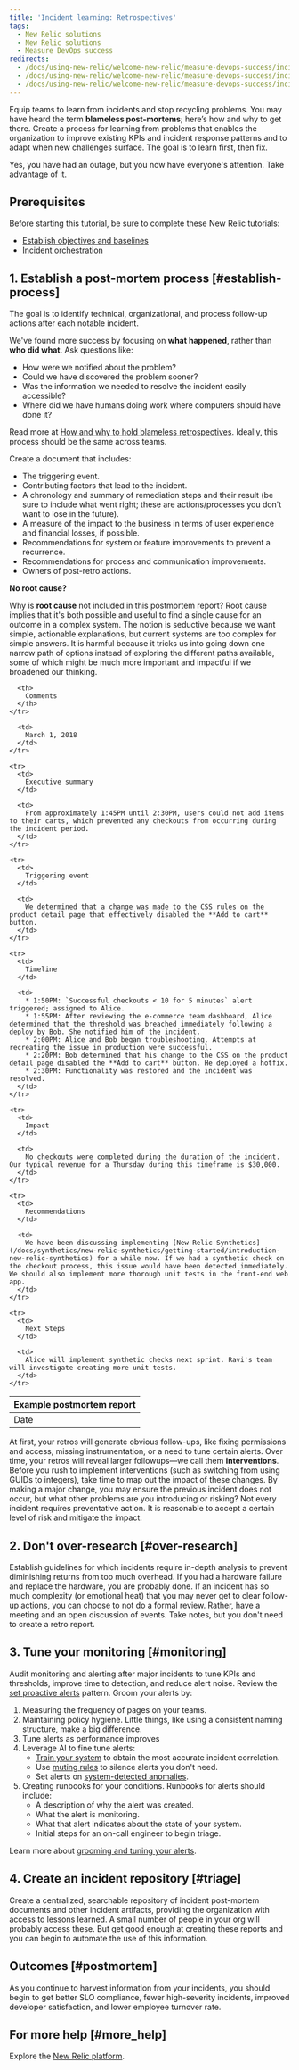 ```yaml
---
title: 'Incident learning: Retrospectives'
tags:
  - New Relic solutions
  - New Relic solutions
  - Measure DevOps success
redirects:
  - /docs/using-new-relic/welcome-new-relic/measure-devops-success/incident-learning-align-teams-tools-processes
  - /docs/using-new-relic/welcome-new-relic/measure-devops-success/incident-learning-retrospectives
  - /docs/using-new-relic/welcome-new-relic/measure-devops-success/incident-learning-delete
---
```


Equip teams to learn from incidents and stop recycling problems. You may have heard the term **blameless post-mortems**; here’s how and why to get there. Create a process for learning from problems that enables the organization to improve existing KPIs and incident response patterns and to adapt when new challenges surface. The goal is to learn first, then fix.

Yes, you have had an outage, but you now have everyone's attention. Take advantage of it.

## Prerequisites

Before starting this tutorial, be sure to complete these New Relic tutorials:

* [Establish objectives and baselines](/docs/using-new-relic/welcome-new-relic/optimize-your-cloud-native-environment/establish-objectives-baselines-define-team-slos)
* [Incident orchestration](/docs/using-new-relic/welcome-new-relic/measure-devops-success/incident-orchestration-align-teams-tools-processes)

## 1. Establish a post-mortem process [#establish-process]

The goal is to identify technical, organizational, and process follow-up actions after each notable incident.

We've found more success by focusing on **what happened**, rather than **who did what**. Ask questions like:

* How were we notified about the problem?
* Could we have discovered the problem sooner?
* Was the information we needed to resolve the incident easily accessible?
* Where did we have humans doing work where computers should have done it?

Read more at [How and why to hold blameless retrospectives](https://blog.newrelic.com/technology/blameless-retrospectives/). Ideally, this process should be the same across teams.

Create a document that includes:

* The triggering event.
* Contributing factors that lead to the incident.
* A chronology and summary of remediation steps and their result (be sure to include what went right; these are actions/processes you don't want to lose in the future).
* A measure of the impact to the business in terms of user experience and financial losses, if possible.
* Recommendations for system or feature improvements to prevent a recurrence.
* Recommendations for process and communication improvements.
* Owners of post-retro actions.

**No root cause?**

Why is **root cause** not included in this postmortem report? Root cause implies that it's both possible and useful to find a single cause for an outcome in a complex system. The notion is seductive because we want simple, actionable explanations, but current systems are too complex for simple answers. It is harmful because it tricks us into going down one narrow path of options instead of exploring the different paths available, some of which might be much more important and impactful if we broadened our thinking.

<table>
  <thead>
    <tr>
      <th style={{ width: "200px" }}>
        Example postmortem report
      </th>

      <th>
        Comments
      </th>
    </tr>
  </thead>

  <tbody>
    <tr>
      <td>
        Date
      </td>

      <td>
        March 1, 2018
      </td>
    </tr>

    <tr>
      <td>
        Executive summary
      </td>

      <td>
        From approximately 1:45PM until 2:30PM, users could not add items to their carts, which prevented any checkouts from occurring during the incident period.
      </td>
    </tr>

    <tr>
      <td>
        Triggering event
      </td>

      <td>
        We determined that a change was made to the CSS rules on the product detail page that effectively disabled the **Add to cart** button.
      </td>
    </tr>

    <tr>
      <td>
        Timeline
      </td>

      <td>
        * 1:50PM: `Successful checkouts < 10 for 5 minutes` alert triggered; assigned to Alice.
        * 1:55PM: After reviewing the e-commerce team dashboard, Alice determined that the threshold was breached immediately following a deploy by Bob. She notified him of the incident.
        * 2:00PM: Alice and Bob began troubleshooting. Attempts at recreating the issue in production were successful.
        * 2:20PM: Bob determined that his change to the CSS on the product detail page disabled the **Add to cart** button. He deployed a hotfix.
        * 2:30PM: Functionality was restored and the incident was resolved.
      </td>
    </tr>

    <tr>
      <td>
        Impact
      </td>

      <td>
        No checkouts were completed during the duration of the incident. Our typical revenue for a Thursday during this timeframe is $30,000.
      </td>
    </tr>

    <tr>
      <td>
        Recommendations
      </td>

      <td>
        We have been discussing implementing [New Relic Synthetics](/docs/synthetics/new-relic-synthetics/getting-started/introduction-new-relic-synthetics) for a while now. If we had a synthetic check on the checkout process, this issue would have been detected immediately. We should also implement more thorough unit tests in the front-end web app.
      </td>
    </tr>

    <tr>
      <td>
        Next Steps
      </td>

      <td>
        Alice will implement synthetic checks next sprint. Ravi's team will investigate creating more unit tests.
      </td>
    </tr>
  </tbody>
</table>

At first, your retros will generate obvious follow-ups, like fixing permissions and access, missing instrumentation, or a need to tune certain alerts. Over time, your retros will reveal larger followups—we call them **interventions**. Before you rush to implement interventions (such as switching from using GUIDs to integers), take time to map out the impact of these changes. By making a major change, you may ensure the previous incident does not occur, but what other problems are you introducing or risking? Not every incident requires preventative action. It is reasonable to accept a certain level of risk and mitigate the impact.

## 2. Don't over-research [#over-research]

Establish guidelines for which incidents require in-depth analysis to prevent diminishing returns from too much overhead. If you had a hardware failure and replace the hardware, you are probably done. If an incident has so much complexity (or emotional heat) that you may never get to clear follow-up actions, you can choose to not do a formal review. Rather, have a meeting and an open discussion of events. Take notes, but you don't need to create a retro report.

## 3. Tune your monitoring [#monitoring]

Audit monitoring and alerting after major incidents to tune KPIs and thresholds, improve time to detection, and reduce alert noise. Review the [set proactive alerts](/docs/using-new-relic/welcome-new-relic/optimize-your-cloud-native-environment/set-proactive-alerts-align-teams-tools-processes-incident-response) pattern. Groom your alerts by:

1. Measuring the frequency of pages on your teams.
2. Maintaining policy hygiene. Little things, like using a consistent naming structure, make a big difference.
3. Tune alerts as performance improves
4. Leverage AI to fine tune alerts:
   * [Train your system](https://docs.newrelic.com/docs/alerts-applied-intelligence/applied-intelligence/incident-intelligence/get-started-incident-intelligence#) to obtain the most accurate incident correlation.
   * Use [muting rules](https://docs.newrelic.com/docs/alerts-applied-intelligence/new-relic-alerts/alert-notifications/muting-rules-suppress-notifications) to silence alerts you don't need.
   * Set alerts on [system-detected anomalies](https://docs.newrelic.com/docs/alerts-applied-intelligence/applied-intelligence/proactive-detection/proactive-detection-applied-intelligence).
5. Creating runbooks for your conditions. Runbooks for alerts should include:
   * A description of why the alert was created.
   * What the alert is monitoring.
   * What that alert indicates about the state of your system.
   * Initial steps for an on-call engineer to begin triage.

Learn more about [grooming and tuning your alerts](https://blog.newrelic.com/engineering/prevent-alert-fatigue/).

## 4. Create an incident repository [#triage]

Create a centralized, searchable repository of incident post-mortem documents and other incident artifacts, providing the organization with access to lessons learned. A small number of people in your org will probably access these. But get good enough at creating these reports and you can begin to automate the use of this information.

## Outcomes [#postmortem]

As you continue to harvest information from your incidents, you should begin to get better SLO compliance, fewer high-severity incidents, improved developer satisfaction, and lower employee turnover rate.

## For more help [#more_help]

Explore the [New Relic platform](https://newrelic.com/products).
